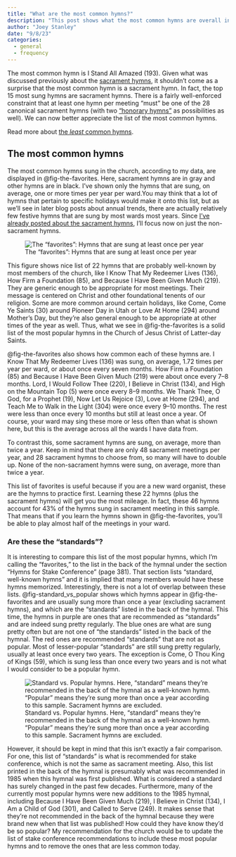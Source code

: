 ```yaml
---
title: "What are the most common hymns?"
description: "This post shows what the most common hymns are overall in LDS sacrament meetings."
author: "Joey Stanley"
date: "9/8/23"
categories:
  - general
  - frequency
---
```


The most common hymn is <hymn>I Stand All Amazed (193)</hymn>. Given what was discussed previously about the [sacrament hymns](/posts/sacrament.qmd), it shouldn't come as a surprise that the most common hymn is a sacrament hymn. In fact, the top 15 most sung hymns are sacrament hymns. There is a fairly well-enforced constraint that at least one hymn per meeting "must" be one of the 28 canonical sacrament hymns (with two ["honorary hymns"](/posts/sacrament.qmd#non-sacrament-hymns) as possibilities as well). We can now better appreciate the list of the most common hymns.

:::callout-note

Read more about [the *least* common hymns](/posts/least-common-hymns). 

:::

## The most common hymns

The most common hymns sung in the church, according to my data, are displayed in @fig-the-favorites. Here, sacrament hymns are in gray and other hymns are in black. I've shown only the hymns that are sung, on average, one or more times per year per ward.[You may think that a lot of hymns that pertain to specific holidays would make it onto this list, but as we'll see in later blog posts about annual trends, there are actually relatively few festive hymns that are sung by most wards most years.]{.aside} Since [I've already posted about the sacrament hymns](/posts/sacrament.qmd), I'll focus now on just the non-sacrament hymns.

![The "favorites": Hymns that are sung at least once per year](../images/the_favorites.jpeg){#fig-the-favorites}

This figure shows nice list of 22 hymns that are probably well-known by most members of the church, like <hymn>I Know That My Redeemer Lives (136)</hymn>, <hymn>How Firm a Foundation (85)</hymn>, and <hymn>Because I Have Been Given Much (219)</hymn>. They are generic enough to be appropriate for most meetings. Their message is centered on Christ and other foundational tenents of our religion. Some are more common around certain holidays, like <hymn>Come, Come Ye Saints (30)</hymn> around Pioneer Day in Utah or <hymn>Love At Home (294)</hymn> around Mother's Day, but they're also general enough to be appropriate at other times of the year as well. Thus, what we see in @fig-the-favorites is a solid list of the most popular hymns in the Church of Jesus Christ of Latter-day Saints.

@fig-the-favorites also shows how common each of these hymns are. <hymn>I Know That My Redeemer Lives (136)</hymn> was sung, on average, 1.72 times per year per ward, or about once every seven months. <hymn>How Firm a Foundation (85)</hymn> and <hymn>Because I Have Been Given Much (219)</hymn> were about once every 7--8 months. <hymn>Lord, I Would Follow Thee (220)</hymn>, <hymn>I Believe in Christ (134)</hymn>, and <hymn>High on the Mountain Top (5)</hymn> were once every 8--9 months. <hymn>We Thank Thee, O God, for a Prophet (19)</hymn>, <hymn>Now Let Us Rejoice (3)</hymn>, <hymn>Love at Home (294)</hymn>, and <hymn>Teach Me to Walk in the Light (304)</hymn> were once every 9--10 months. The rest were less than once every 10 months but still at least once a year. Of course, your ward may sing these more or less often than what is shown here, but this is the average across all the wards I have data from.

To contrast this, some sacrament hymns are sung, on average, more than twice a year. Keep in mind that there are only 48 sacrament meetings per year, and 28 sacrament hymns to choose from, so many will have to double up. None of the non-sacrament hymns were sung, on average, more than twice a year.

This list of favorites is useful because if you are a new ward organist, these are the hymns to practice first. Learning these 22 hymns (plus the sacrament hymns) will get you the most mileage. In fact, these 46 hymns account for 43% of the hymns sung in sacrament meeting in this sample. That means that if you learn the hymns shown in @fig-the-favorites, you'll be able to play almost half of the meetings in your ward.

### Are these the "standards"?

It is interesting to compare this list of the most popular hymns, which I'm calling the "favorites," to the list in the back of the hymnal under the section "Hymns for Stake Conference" (page 381). That section lists "standard, well-known hymns" and it is implied that many members would have these hymns memorized. Interestingly, there is not a lot of overlap between these lists. @fig-standard_vs_popular shows which hymns appear in @fig-the-favorites and are usually sung more than once a year (excluding sacrament hymns), and which are the "standards" listed in the back of the hymnal. This time, the hymns in purple are ones that are recommended as "standards" and are indeed sung pretty regularly. The blue ones are what are sung pretty often but are not one of "the standards" listed in the back of the hymnal. The red ones are recommended "standards" that are not as popular. Most of lesser-popular "standards" are still sung pretty regularly, usually at least once every two years. The exception is <hymn>Come, O Thou King of Kings (59)</hymn>, which is sung less than once every two years and is not what I would consider to be a popular hymn.

![Standard vs. Popular hymns. Here, "standard" means they're recommended in the back of the hymnal as a well-known hymn. "Popular" means they're sung more than once a year according to this sample. Sacrament hymns are excluded.](../images/standard_vs_popular.jpeg){#fig-standard_vs_popular}

However, it should be kept in mind that this isn't exactly a fair comparison. For one, this list of "standards" is what is recommended for stake conference, which is not the same as sacrament meeting. Also, this list printed in the back of the hymnal is presumably what was recommended in 1985 when this hymnal was first published. What is considered a standard has surely changed in the past few decades. Furthermore, many of the currently most popular hymns were new additions to the 1985 hymnal, including <hymn>Because I Have Been Given Much (219)</hymn>, <hymn>I Believe in Christ (134)</hymn>, <hymn>I Am a Child of God (301)</hymn>, and <hymn>Called to Serve (249)</hymn>. It makes sense that they're not recommended in the back of the hymnal because they were brand new when that list was published! How could they have know they'd be so popular? My recommendation for the church would be to update the list of stake conference recommendations to include these most popular hymns and to remove the ones that are less common today.
